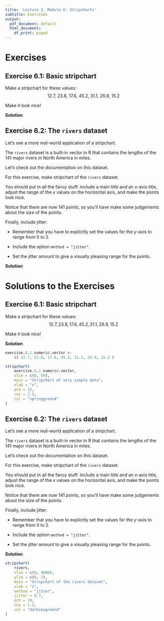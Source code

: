 ```yaml
---
title: 'Lecture 3, Module 6: Stripcharts'
subtitle: Exercises
output:
  pdf_document: default
  html_document:
    df_print: paged
---
```



# Exercises

## Exercise 6.1: Basic stripchart

Make a stripchart for these values:
$$
12.7,\ 23.8,\ 17.6,\ 45.2,\ 31.1,\ 26.9,\ 15.2
$$

Make it look nice!

**Solution**


## Exercise 6.2: The `rivers` dataset

Let's see a more real-world application of a stripchart.

The `rivers` dataset is a built-in vector in R that contains the lengths of the 141 major rivers in North America in miles.

Let's check out the documentation on this dataset.

For this exercise, make stripchart of the `rivers` dataset.

You should put in all the fancy stuff: include a main title and an $x$-axis title, adjust the range of the $x$ values on the horizontal axis, and make the points look nice.

Notice that there are now 141 points, so you'll have make some judgements about the size of the points.

Finally, include jitter:

* Remember that you have to explicitly set the values for the $y$-axis to range from 0 to 2.

* Include the option `method = "jitter"`.

* Set the jitter amount to give a visually pleasing range for the points.

**Solution**




# Solutions to the Exercises

## Exercise 6.1: Basic stripchart

Make a stripchart for these values:
$$
12.7, 23.8, 17.6, 45.2, 31.1, 26.9, 15.2
$$

Make it look nice!

**Solution**

```r
exercise.6.1.numeric.vector <-
    c( 12.7, 23.8, 17.6, 45.2, 31.1, 26.9, 15.2 )

stripchart(
    exercise.6.1.numeric.vector,
    xlim = c(0, 50),
    main = "Stripchart of very simple data",
    xlab = "x",
    pch = 15,
    cex = 2.5,
    col = "springgreen4"
)
```


## Exercise 6.2: The `rivers` dataset

Let's see a more real-world application of a stripchart.

The `rivers` dataset is a built-in vector in R that contains the lengths of the 141 major rivers in North America in miles.

Let's check out the documentation on this dataset.

For this exercise, make stripchart of the `rivers` dataset.

You should put in all the fancy stuff: include a main title and an $x$-axis title, adjust the range of the $x$ values on the horizontal axis, and make the points look nice.

Notice that there are now 141 points, so you'll have make some judgements about the size of the points.

Finally, include jitter:

* Remember that you have to explicitly set the values for the $y$-axis to range from 0 to 2.

* Include the option `method = "jitter"`.

* Set the jitter amount to give a visually pleasing range for the points.

**Solution**

```r
stripchart(
    rivers,
    xlim = c(0, 4000),
    ylim = c(0, 2),
    main = "Stripchart of the rivers dataset",
    xlab = "x",
    method = "jitter",
    jitter = 0.7,
    pch = 19,
    cex = 1.2,
    col = "darkseagreen4"
)
```




